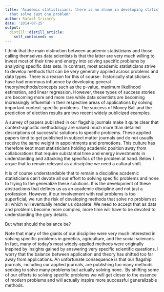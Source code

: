 ```yaml
---
title: 'Academic statisticians: there is no shame in developing statistical solutions
  that solve just one problem'
author: Rafael Irizarry
date: '2014-07-25'
output:
  distill::distill_article:
    self_contained: no
---
```


<p dir="ltr">
  I think that the main distinction between academic statisticians and those calling themselves data scientists is that the latter are very much willing to invest most of their time and energy into solving specific problems by analyzing specific data sets. In contrast, most academic statisticians strive to develop methods that can be very generally applied across problems and data types. There is a reason for this of course:  historically statisticians have had enormous influence by developing general theory/methods/concepts such as the p-value, maximum likelihood estimation, and linear regression. However, these types of success stories are becoming more and more rare while data scientists are becoming increasingly influential in their respective areas of applications by solving important context-specific problems. The success of Money Ball and the prediction of election results are two recent widely publicized examples.
</p>

<p dir="ltr">
  A survey of papers published in our flagship journals make it quite clear that context-agnostic methodology are valued much more than detailed descriptions of successful solutions to specific problems. These applied papers tend to get published in subject matter journals and do not usually receive the same weight in appointments and promotions. This culture has therefore kept most statisticians holding academic position away from collaborations that require substantial time and energy investments in understanding and attacking the specifics of the problem at hand. Below I argue that to remain relevant as a discipline we need a cultural shift.
</p>

<p dir="ltr">
  It is of course understandable that to remain a discipline academic statisticians can’t devote all our effort to solving specific problems and none to trying to the generalize these solutions. It is the development of these abstractions that defines us as an academic discipline and not just a profession. However, if our involvement with real problems is too superficial, we run the risk of developing methods that solve no problem at all which will eventually render us obsolete. We need to accept that as data and problems become more complex, more time will have to be devoted to understanding the gory details.
</p>

But what should the balance be?

<p dir="ltr">
  Note that many of the giants of our discipline were very much interested in solving specific problems in genetics, agriculture, and the social sciences. In fact, many of today’s most widely-applied methods were originally inspired by insights gained by answering very specific scientific questions. I worry that the balance between application and theory has shifted too far away from applications. An unfortunate consequence is that our flagship journals, including our applied journals, are publishing too many methods seeking to solve many problems but actually solving none.  By shifting some of our efforts to solving specific problems we will get closer to the essence of modern problems and will actually inspire more successful generalizable methods.
</p>
